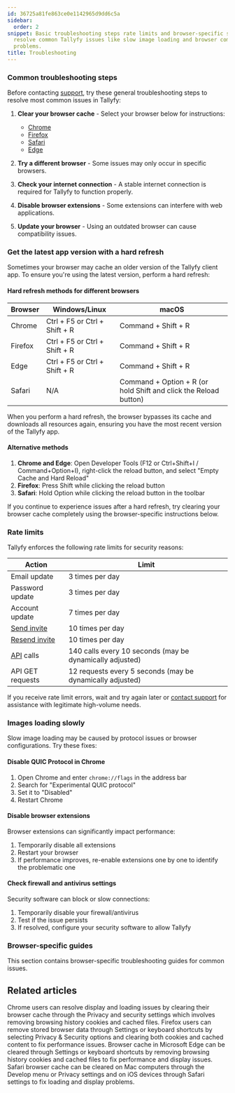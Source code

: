 ```yaml
---
id: 36725a81fe863ce0e1142965d9dd6c5a
sidebar:
  order: 2
snippet: Basic troubleshooting steps rate limits and browser-specific solutions help
  resolve common Tallyfy issues like slow image loading and browser compatibility
  problems.
title: Troubleshooting
---
```


### Common troubleshooting steps

Before contacting [support](/products/pro/miscellaneous/support/how-can-i-contact-tallyfys-support-team/), try these general troubleshooting steps to resolve most common issues in Tallyfy:

1. **Clear your browser cache** - Select your browser below for instructions:
   - [Chrome](/products/pro/miscellaneous/troubleshooting/clear-cache-chrome/)
   - [Firefox](/products/pro/miscellaneous/troubleshooting/clear-cache-firefox/)
   - [Safari](/products/pro/miscellaneous/troubleshooting/clear-cache-safari/)
   - [Edge](/products/pro/miscellaneous/troubleshooting/clear-cache-edge/)

2. **Try a different browser** - Some issues may only occur in specific browsers.

3. **Check your internet connection** - A stable internet connection is required for Tallyfy to function properly.

4. **Disable browser extensions** - Some extensions can interfere with web applications.

5. **Update your browser** - Using an outdated browser can cause compatibility issues.

### Get the latest app version with a hard refresh

Sometimes your browser may cache an older version of the Tallyfy client app. To ensure you're using the latest version, perform a hard refresh:

#### Hard refresh methods for different browsers

| Browser | Windows/Linux | macOS |
|---------|---------------|-------|
| Chrome | Ctrl + F5 or Ctrl + Shift + R | Command + Shift + R |
| Firefox | Ctrl + F5 or Ctrl + Shift + R | Command + Shift + R |
| Edge | Ctrl + F5 or Ctrl + Shift + R | Command + Shift + R |
| Safari | N/A | Command + Option + R (or hold Shift and click the Reload button) |

When you perform a hard refresh, the browser bypasses its cache and downloads all resources again, ensuring you have the most recent version of the Tallyfy app.

#### Alternative methods

1. **Chrome and Edge**: Open Developer Tools (F12 or Ctrl+Shift+I / Command+Option+I), right-click the reload button, and select "Empty Cache and Hard Reload"
2. **Firefox**: Press Shift while clicking the reload button
3. **Safari**: Hold Option while clicking the reload button in the toolbar

If you continue to experience issues after a hard refresh, try clearing your browser cache completely using the browser-specific instructions below.

### Rate limits

Tallyfy enforces the following rate limits for security reasons:

| Action | Limit |
| ------ | ----- |
| Email update | 3 times per day |
| Password update | 3 times per day |
| Account update | 7 times per day |
| [Send invite](/products/pro/documenting/members/how-to-invite-and-activate-members-on-tallyfy/) | 10 times per day |
| [Resend invite](/products/pro/documenting/members/how-to-resend-or-withdraw-invites-in-tallyfy/) | 10 times per day |
| [API](/products/pro/integrations/open-api/) calls | 140 calls every 10 seconds (may be dynamically adjusted) |
| API GET requests | 12 requests every 5 seconds (may be dynamically adjusted) |

If you receive rate limit errors, wait and try again later or [contact support](/products/pro/miscellaneous/support/how-can-i-contact-tallyfys-support-team/) for assistance with legitimate high-volume needs.

### Images loading slowly

Slow image loading may be caused by protocol issues or browser configurations. Try these fixes:

#### Disable QUIC Protocol in Chrome

1. Open Chrome and enter `chrome://flags` in the address bar
2. Search for "Experimental QUIC protocol"
3. Set it to "Disabled"
4. Restart Chrome

#### Disable browser extensions

Browser extensions can significantly impact performance:

1. Temporarily disable all extensions
2. Restart your browser
3. If performance improves, re-enable extensions one by one to identify the problematic one

#### Check firewall and antivirus settings

Security software can block or slow connections:

1. Temporarily disable your firewall/antivirus
2. Test if the issue persists
3. If resolved, configure your security software to allow Tallyfy

### Browser-specific guides

This section contains browser-specific troubleshooting guides for common issues.


<PageTree />


## Related articles
<CardGrid>
<LinkTitleCard header="<b>Troubleshooting > Clear Cache in Chrome</b>" href="/products/pro/miscellaneous/troubleshooting/clear-cache-chrome/" > Chrome users can resolve display and loading issues by clearing their browser cache through the Privacy and security settings which involves removing browsing history cookies and cached files. </LinkTitleCard>
<LinkTitleCard header="<b>Troubleshooting > Clear Cache in Firefox</b>" href="/products/pro/miscellaneous/troubleshooting/clear-cache-firefox/" > Firefox users can remove stored browser data through Settings or keyboard shortcuts by selecting Privacy & Security options and clearing both cookies and cached content to fix performance issues. </LinkTitleCard>
<LinkTitleCard header="<b>Troubleshooting > Clear Cache in Edge</b>" href="/products/pro/miscellaneous/troubleshooting/clear-cache-edge/" > Browser cache in Microsoft Edge can be cleared through Settings or keyboard shortcuts by removing browsing history cookies and cached files to fix performance and display issues. </LinkTitleCard>
<LinkTitleCard header="<b>Troubleshooting > Clear Cache in Safari</b>" href="/products/pro/miscellaneous/troubleshooting/clear-cache-safari/" > Safari browser cache can be cleared on Mac computers through the Develop menu or Privacy settings and on iOS devices through Safari settings to fix loading and display problems. </LinkTitleCard>
</CardGrid>